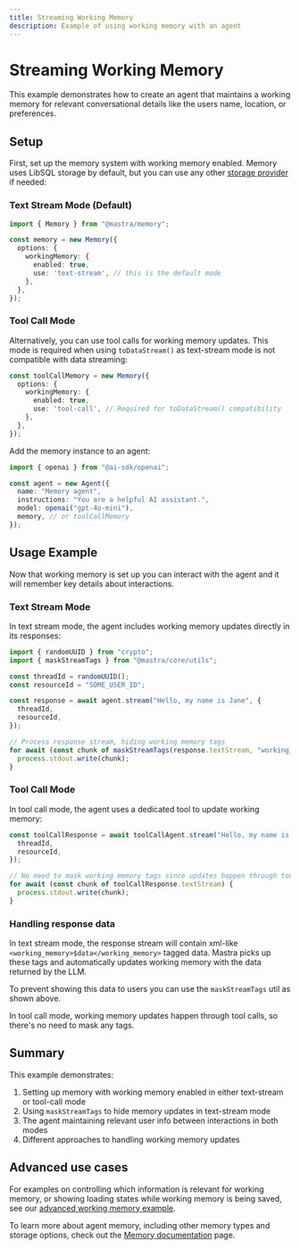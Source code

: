 ```yaml
---
title: Streaming Working Memory
description: Example of using working memory with an agent
---
```


# Streaming Working Memory

This example demonstrates how to create an agent that maintains a working memory for relevant conversational details like the users name, location, or preferences.

## Setup

First, set up the memory system with working memory enabled. Memory uses LibSQL storage by default, but you can use any other [storage provider](/docs/agents/agent-memory#storage-options) if needed:

### Text Stream Mode (Default)

```typescript
import { Memory } from "@mastra/memory";

const memory = new Memory({
  options: {
    workingMemory: {
      enabled: true,
      use: 'text-stream', // this is the default mode
    },
  },
});
```

### Tool Call Mode

Alternatively, you can use tool calls for working memory updates. This mode is required when using `toDataStream()` as text-stream mode is not compatible with data streaming:

```typescript
const toolCallMemory = new Memory({
  options: {
    workingMemory: {
      enabled: true,
      use: 'tool-call', // Required for toDataStream() compatibility
    },
  },
});
```

Add the memory instance to an agent:

```typescript
import { openai } from "@ai-sdk/openai";

const agent = new Agent({
  name: "Memory agent",
  instructions: "You are a helpful AI assistant.",
  model: openai("gpt-4o-mini"),
  memory, // or toolCallMemory
});
```

## Usage Example

Now that working memory is set up you can interact with the agent and it will remember key details about interactions.

### Text Stream Mode

In text stream mode, the agent includes working memory updates directly in its responses:

```typescript
import { randomUUID } from "crypto";
import { maskStreamTags } from "@mastra/core/utils";

const threadId = randomUUID();
const resourceId = "SOME_USER_ID";

const response = await agent.stream("Hello, my name is Jane", {
  threadId,
  resourceId,
});

// Process response stream, hiding working memory tags
for await (const chunk of maskStreamTags(response.textStream, "working_memory")) {
  process.stdout.write(chunk);
}
```

### Tool Call Mode

In tool call mode, the agent uses a dedicated tool to update working memory:

```typescript
const toolCallResponse = await toolCallAgent.stream("Hello, my name is Jane", {
  threadId,
  resourceId,
});

// No need to mask working memory tags since updates happen through tool calls
for await (const chunk of toolCallResponse.textStream) {
  process.stdout.write(chunk);
}
```

### Handling response data

In text stream mode, the response stream will contain xml-like `<working_memory>$data</working_memory>` tagged data.
Mastra picks up these tags and automatically updates working memory with the data returned by the LLM.

To prevent showing this data to users you can use the `maskStreamTags` util as shown above.

In tool call mode, working memory updates happen through tool calls, so there's no need to mask any tags.

## Summary

This example demonstrates:

1. Setting up memory with working memory enabled in either text-stream or tool-call mode
2. Using `maskStreamTags` to hide memory updates in text-stream mode
3. The agent maintaining relevant user info between interactions in both modes
4. Different approaches to handling working memory updates

## Advanced use cases

For examples on controlling which information is relevant for working memory, or showing loading states while working memory is being saved, see our [advanced working memory example](/examples/memory/streaming-working-memory-advanced).

To learn more about agent memory, including other memory types and storage options, check out the [Memory documentation](/docs/agents/agent-memory) page.
